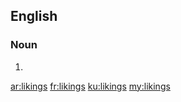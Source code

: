 ==English==

===Noun===
{{head|en|plural}}

# {{plural of|liking|lang=en|nocat=1}}

[[ar:likings]]
[[fr:likings]]
[[ku:likings]]
[[my:likings]]